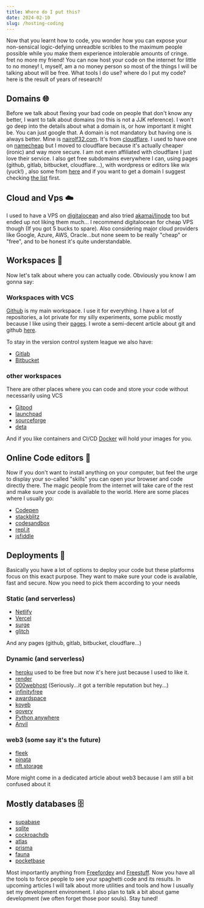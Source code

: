 ```yaml
---
title: Where do I put this?
date: 2024-02-10
slug: /hosting-coding
---
```


Now that you learnt how to code, you wonder how you can expose your non-sensical logic-defying
unreadble scribles to the maximum people possible while you make them experience intolerable
amounts of cringe. fret no more my friend! You can now host your code on the internet for little to no
money! I, myself, am a no money person so most of the things I will be talking about will be free.
What tools I do use? where do I put my code? here is the result of years of research!

## Domains 🌐

Before we talk about flexing your bad code on people that don't know any better, I want to talk about
domains (no this is not a JJK reference). I won't go deep into the details about what a domain is, or
how important it might be. You can just google that. A domain is not mandatory but having one is always
better. Mine is [nairolf32.com](https://nairolf32.com). It's from [cloudflare](https://dash.cloudflare.com).
I used to have one on  [namecheap](https://namecheap.com/) but I moved to cloudflare because it's actually
cheaper (ironic) and way more secure. I am not even affiliated with cloudflare I just love their service.
I also get free subdomains everywhere I can, using pages (github, gitlab, bitbucket, cloudflare…),
with wordpress or editors like wix (yuck!) ,
also some from [here](http://freedns.afraid.org/domain/)
and if you want to get a domain I suggest checking [the list](https://tld-list.com/) first.

## Cloud and Vps ☁️

I used to have a VPS on [digitalocean](https://cloud.digitalocean.com/) and also tried
[akamai/linode](https://cloud.linode.com/) too but ended up not liking them much...
I recommend digitalocean for cheap VPS though (If you got 5 bucks to spare).
Also considering major cloud providers like Google, Azure, AWS, Oracle...but none seem to be really
"cheap" or "free", and to be honest it's quite understandable.

## Workspaces 📁

Now let's talk about where you can actually code. Obviously you know I am gonna say:

### Workspaces with VCS

[Github](https://github.com/) is my main workspace. I use it for everything.
I have a lot of repositories, a lot private for my silly experiments, some public mostly because
I like using their [pages](https://pages.github.com/). I wrote a semi-decent article about git and github
[here](/posts/git-gud/).

To stay in the version control system league we also have:

- [Gitlab](https://gitlab.com/nair0lf32/)
- [Bitbucket](https://bitbucket.org/nair0lf32/)


### other workspaces

There are other places where you can code and store your code without necessarily using VCS

- [Gitpod](https://gitpod.io/workspaces)
- [launchpad](https://launchpad.net/~nairolf32)
- [sourceforge](https://sourceforge.net/u/nair0lf32/profile)
- [deta](https://deta.space/?horizon=uXEVDV7tGg)

And if you like containers and CI/CD [Docker](https://hub.docker.com/repositories) will hold
your images for you.

## Online Code editors 📝

Now if you don't want to install anything on your computer, but feel the urge to display your
so-called "skills" you can open your browser and code directly there. The magic people from the internet
will take care of the  rest and make sure your code is available to the world. Here are some places
where I usually go:

- [Codepen](https://codepen.io/nair0lf32)
- [stackblitz](https://stackblitz.com/@nair0lf32)
- [codesandbox](https://codesandbox.io/u/nairolf32)
- [repl.it](https://replit.com/@nair0lf32)
- [jsfiddle](https://jsfiddle.net/user/fiddles/all/)

## Deployments 🚀

Basically you have a lot of options to deploy your code but these platforms focus on this exact purpose.
They want to make sure your code is available, fast and secure.
Now you need to pick them according to your needs

### Static (and serverless)

- [Netlify](https://netlify.com)
- [Vercel](https://vercel.com)
- [surge](https://surge.sh)
- [glitch](https://glitch.com/@nairolf32)

And any pages (github, gitlab, bitbucket, cloudflare...)

### Dynamic (and serverless)

- [heroku](https://dashboard.heroku.com/) used to be free but now it's here just
    because I used to like it.
- [render](https://render.com)
- [000webhost](https://fr.000webhost.com/) (Seriously...it got a terrible reputation but hey...)
- [infinityfree](https://infinityfree.com)
- [awardspace](https://awardspace.net)
- [koyeb](https://app.koyeb.com)
- [qovery](https://qovery.com)
- [Python anywhere](https://www.pythonanywhere.com/user/nairolf32/)
- [Anvil](https://anvil.works/)


### web3 (some say it's the future)

- [fleek](https://fleek.xyz/)
- [pinata](https://pinata.cloud/)
- [nft.storage](https://nft.storage/)

More might come in a dedicated article about web3 because I am still a bit confused about it

## Mostly databases 🗄️

- [supabase](https://supabase.com/dashboard/projects)
- [sqlite](https://www.sqlite.org/index.html)
- [cockroachdb](https://cockroachlabs.cloud/)
- [atlas](https://cloud.mongodb.com/)
- [prisma](https://console.prisma.io/)
- [fauna](https://dashboard.fauna.com/)
- [pocketbase](https://pocketbase.io/)


Most importantly anything from [Freefordev](https://free-for.dev/#/?id=paas) and [Freestuff](https://freestuff.dev/).
Now you have all the tools to force people to see your spaghetti code and its results. In upcoming
articles I will talk about more utilities and tools and how I usually set my development environment.
I also plan to talk a bit about game development (we often forget those poor souls). Stay tuned!
